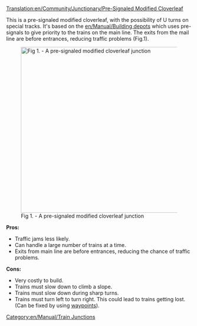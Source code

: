 [[Translation:en/Community/Junctionary/Pre-Signaled Modified Cloverleaf]]

{{en/Community/Junctionary/Junctionsmenu}}

{{en/Note|This needs a much better picture}}
This is a pre-signaled modified cloverleaf, with the possibility of U turns on special tracks. It's based on the [[en/Manual/Building depots]] which uses pre-signals to give priority to the trains on the main line. The exits from the mail line are before entrances, reducing traffic problems (Fig.1).

[[File:en/Community/Junctionary/Presig mod cloverleaf.png|450px|center|thumb|Fig 1. - A pre-signaled modified cloverleaf junction]]


'''Pros:'''
*Traffic jams less likely.
*Can handle a large number of trains at a time.
*Exits from main line are before entrances, reducing the chance of traffic problems.


'''Cons:'''

*Very costly to build.
*Trains must slow down to climb a slope.
*Trains must slow down during sharp turns.
*Trains must turn left to turn right. This could lead to trains getting lost. (Can be fixed by using [[en/Manual/Waypoints|waypoints]]).


[[Category:en/Manual/Train Junctions]]